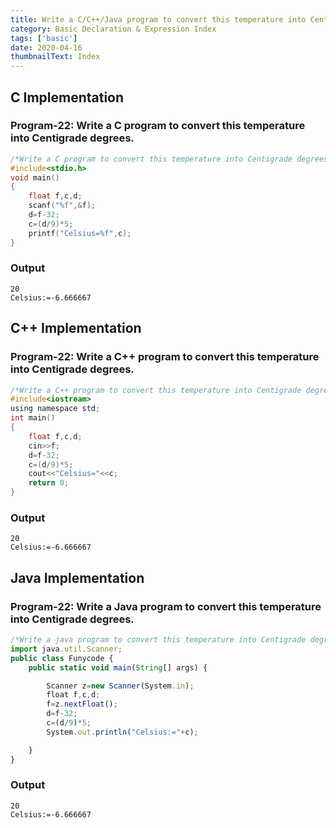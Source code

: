 ```yaml
---
title: Write a C/C++/Java program to convert this temperature into Centigrade degrees.
category: Basic Declaration & Expression Index
tags: ['basic']
date: 2020-04-16
thumbnailText: Index
---
```


## C Implementation
### Program-22: Write a C program to convert this temperature into Centigrade degrees.
```c
/*Write a C program to convert this temperature into Centigrade degrees.*/
#include<stdio.h>
void main()
{
    float f,c,d;
    scanf("%f",&f);
    d=f-32;
    c=(d/9)*5;
    printf("Celsius=%f",c);
}
```
### Output
```
20
Celsius:=-6.666667
```

## C++ Implementation
### Program-22: Write a C++ program to convert this temperature into Centigrade degrees.
```c
/*Write a C++ program to convert this temperature into Centigrade degrees.*/
#include<iostream>
using namespace std;
int main()
{
    float f,c,d;
    cin>>f;
    d=f-32;
    c=(d/9)*5;
    cout<<"Celsius="<<c;
    return 0;
}
```
### Output
```
20
Celsius:=-6.666667
```

## Java Implementation
### Program-22: Write a Java program to convert this temperature into Centigrade degrees.
```js
/*Write a java program to convert this temperature into Centigrade degrees.*/
import java.util.Scanner;
public class Funycode {
    public static void main(String[] args) {

        Scanner z=new Scanner(System.in);
        float f,c,d;
        f=z.nextFloat();
        d=f-32;
        c=(d/9)*5;
        System.out.println("Celsius:="+c);

    }
}
```
### Output
```
20
Celsius:=-6.666667
```
